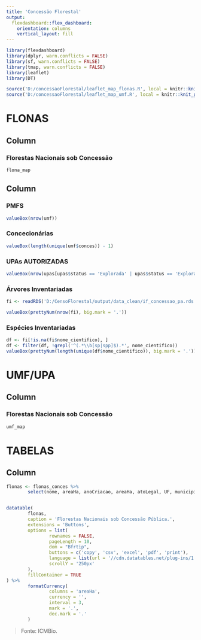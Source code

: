 ```yaml
---
title: 'Concessão Florestal'
output: 
  flexdashboard::flex_dashboard:
    orientation: columns
    vertical_layout: fill
---
```


```r
library(flexdashboard)
library(dplyr, warn.conflicts = FALSE)
library(sf, warn.conflicts = FALSE)
library(tmap, warn.conflicts = FALSE)
library(leaflet)
library(DT)
```

```r
source('D:/concessaoFlorestal/leaflet_map_flonas.R', local = knitr::knit_global())
source('D:/concessaoFlorestal/leaflet_map_umf.R', local = knitr::knit_global())
```

FLONAS
=============================
Column
-----------------------------------------------------------------------

### Florestas Nacionais sob Concessão

```r
flona_map
```

Column {data-width=100, data-orientaion=rows}
-----------------------------------------------------------------------
### PMFS
```r
valueBox(nrow(umf))
```

### Concecionárias
```r
valueBox(length(unique(umf$conces)) - 1)
```

### UPAs AUTORIZADAS
```r
valueBox(nrow(upas[upas$status == 'Explorada' | upas$status == 'Explorando', ]))
```

### Árvores Inventariadas
```r
fi <- readRDS('D:/CensoFlorestal/output/data_clean/if_concessao_pa.rds')

valueBox(prettyNum(nrow(fi), big.mark = '.'))
```

### Espécies Inventariadas
```r
df <- fi[!is.na(fi$nome_cientifico), ]
df <- filter(df, !grepl('^(.*\\b[sp|spp]$).*', nome_cientifico))
valueBox(prettyNum(length(unique(df$nome_cientifico)), big.mark = '.'))
```


UMF/UPA
=============================
Column
-----------------------------------------------------------------------

### Florestas Nacionais sob Concessão
```r
umf_map
```


TABELAS
=============================
Column
-----------------------------------------------------------------------

```r
flonas <- flonas_conces %>%
        select(nome, areaHa, anoCriacao, areaHa, atoLegal, UF, municipios)


datatable(
        flonas,
        caption = 'Florestas Nacionais sob Concessão Pública.', 
        extensions = 'Buttons',
        options = list(
                rownames = FALSE,
                pageLength = 10,
                dom = "Bfrtip",
                buttons = c('copy', 'csv', 'excel', 'pdf', 'print'),
                language = list(url = '//cdn.datatables.net/plug-ins/1.10.11/i18n/Portuguese.json'),
                scrollY = '250px'
        ),
        fillContainer = TRUE
) %>%
        formatCurrency(
                columns = 'areaHa',
                currency = '',
                interval = 3,
                mark = '.',
                dec.mark = '.'
        )
```
> Fonte: ICMBio.
